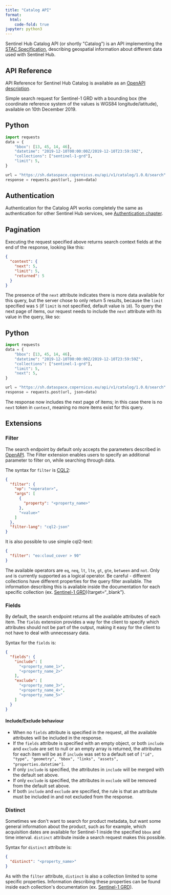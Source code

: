 ```yaml
---
title: "Catalog API"
format:
  html:
    code-fold: true
jupyter: python3
---
```


Sentinel Hub Catalog API (or shortly \"Catalog\") is an API implementing
the [STAC Specification](https://stacspec.org/), describing geospatial
information about different data used with Sentinel Hub.

## API Reference

API Reference for Sentinel Hub Catalog is available as an [OpenAPI
description](https://docs.sentinel-hub.com/api/latest/reference/#tag/catalog_core).

Simple search request for Sentinel-1 GRD with a bounding box (the
coordinate reference system of the values is WGS84 longitude/latitude),
available on 10th December 2019.

::: {.panel-tabset}

# Python
``` python
import requests
data = {
    "bbox": [13, 45, 14, 46],
    "datetime": "2019-12-10T00:00:00Z/2019-12-10T23:59:59Z",
    "collections": ["sentinel-1-grd"],
    "limit": 5,
}

url = "https://sh.dataspace.copernicus.eu/api/v1/catalog/1.0.0/search"
response = requests.post(url, json=data)
```
:::


## Authentication

Authentication for the Catalog API works completely the same as
authentication for other Sentinel Hub services, see [Authentication
chapter](/APIs/SentinelHub/Overview/Authentication.md){target="_blank"}.

## Pagination

Executing the request specified above returns search context fields at
the end of the response, looking like this:



``` json
{
  "context": {
    "next": 5,
    "limit": 5,
    "returned": 5
  }
}
```

The presence of the `next` attribute indicates there is more data
available for this query, but the server chose to only return 5 results,
because the `limit` specified was `5` (if `limit` is not specified,
default value is `10`). To query the next page of items, our request
needs to include the `next` attribute with its value in the query, like
so:

::: {.panel-tabset}

# Python
``` python
import requests
data = {
    "bbox": [13, 45, 14, 46],
    "datetime": "2019-12-10T00:00:00Z/2019-12-10T23:59:59Z",
    "collections": ["sentinel-1-grd"],
    "limit": 5,
    "next": 5,
}

url = "https://sh.dataspace.copernicus.eu/api/v1/catalog/1.0.0/search"
response = requests.post(url, json=data)
```
:::

The response now includes the next page of items; in this case there is
no `next` token in `context`, meaning no more items exist for this
query.

## Extensions

### Filter

The search endpoint by default only accepts the parameters described in
[OpenAPI](https://docs.sentinel-hub.com/api/latest/reference/#tag/catalog_item_search/operation/postCatalogItemSearch){target="_blank"}.
The Filter extension enables users to specify an additional parameter to
filter on, while searching through data.

The syntax for `filter` is
[CQL2](https://docs.ogc.org/DRAFTS/21-065.html){target="_blank"}:

``` json
{
  "filter": {
    "op": "<operator>",
    "args": [
      {
        "property": "<property_name>"
      },
      "<value>"
    ]
  },
  "filter-lang": "cql2-json"
}
```

It is also possible to use simple cql2-text:

``` json
{
  "filter": "eo:cloud_cover > 90"
}
```

The available operators are `eq`, `neq`, `lt`, `lte`, `gt`, `gte`,
`between` and `not`. Only `and` is currently supported as a logical
operator. Be careful - different collections have different properties
for the query filter available. The information describing this is
available inside the documentation for each specific collection (ex.
[Sentinel-1 GRD](/Data/Sentinel1.md#filter-extension)){target="_blank"}.

### Fields

By default, the search endpoint returns all the available attributes of
each item. The `fields` extension provides a way for the client to
specify which attributes should not be part of the output, making it
easy for the client to not have to deal with unnecessary data.

Syntax for the `fields` is:

``` json
{
  "fields": {
    "include": [
      "<property_name_1>",
      "<property_name_2>"
    ],
    "exclude": [
      "<property_name_3>",
      "<property_name_4>",
      "<property_name_5>"
    ]
  }
}
```

#### Include/Exclude behaviour

-   When no `fields` attribute is specified in the request, all the
    available attributes will be included in the response.
-   If the `fields` attribute is specified with an empty object, or both
    `include` and `exclude` are set to null or an empty array is
    returned, the attributes for each item will be as if `include` was
    set to a default set of
    `["id", "type", "geometry", "bbox", "links", "assets", "properties.datetime"]`.
-   If only `include` is specified, the attributes in `include` will be
    merged with the default set above.
-   If only `exclude` is specified, the attributes in `exclude` will be
    removed from the default set above.
-   If both `include` and `exclude` are specified, the rule is that an
    attribute must be included in and not excluded from the response.

### Distinct

Sometimes we don\'t want to search for product metadata, but want some
general information about the product, such as for example, which
acquisition dates are available for Sentinel-1 inside the specified
`bbox` and time interval. `distinct` attribute inside a search request
makes this possible.

Syntax for `distinct` attribute is:

``` json
{
  "distinct": "<property_name>"
}
```

As with the `filter` attribute, `distinct` is also a collection limited
to some specific properties. Information describing these properties can
be found inside each collection\'s documentation (ex. [Sentinel-1
GRD](/Data/Sentinel1.md#distinct-extension)).



